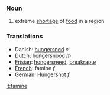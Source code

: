 ===Noun===

#extreme [[shortage]] of [[food]] in a region

===Translations===
* Danish: [[hungersnød]] ''c''
*[[Dutch]]: [[hongersnood]] ''m''
*[[Frisian]]: [[hongersneed]], [[breakrapte]]
*[[French]]: famine ''f''
*[[German]]: [[Hungersnot]] ''f''

[[it:famine]]
